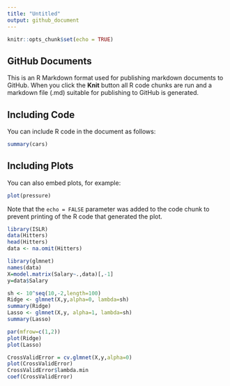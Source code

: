 ```yaml
---
title: "Untitled"
output: github_document
---
```


```r
knitr::opts_chunk$set(echo = TRUE)
```

## GitHub Documents

This is an R Markdown format used for publishing markdown documents to GitHub. When you click the **Knit** button all R code chunks are run and a markdown file (.md) suitable for publishing to GitHub is generated.

## Including Code

You can include R code in the document as follows:

```r
summary(cars)
```

## Including Plots

You can also embed plots, for example:

```r
plot(pressure)
```

Note that the `echo = FALSE` parameter was added to the code chunk to prevent printing of the R code that generated the plot.

```r
library(ISLR)
data(Hitters)
head(Hitters)
data <- na.omit(Hitters)

library(glmnet)
names(data)
X=model.matrix(Salary~.,data)[,-1]
y=data$Salary

```

```r

sh <- 10^seq(10,-2,length=100)
Ridge <- glmnet(X,y,alpha=0, lambda=sh)
summary(Ridge)
Lasso <- glmnet(X,y, alpha=1, lambda=sh)
summary(Lasso)

par(mfrow=c(1,2))
plot(Ridge)
plot(Lasso)

```

```r

CrossValidError = cv.glmnet(X,y,alpha=0)
plot(CrossValidError)
CrossValidError$lambda.min
coef(CrossValidError)
```

